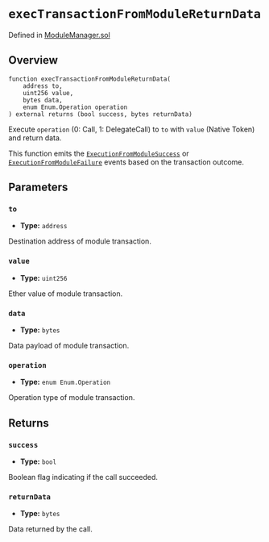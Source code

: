 # `execTransactionFromModuleReturnData`
Defined in [ModuleManager.sol](https://github.com/safe-global/safe-smart-account/blob/main/contracts/base/ModuleManager.sol)

## Overview

```solidity
function execTransactionFromModuleReturnData(
    address to,
    uint256 value,
    bytes data,
    enum Enum.Operation operation
) external returns (bool success, bytes returnData)

```

Execute `operation` (0: Call, 1: DelegateCall) to `to` with `value` (Native Token) and return data.

This function emits the [`ExecutionFromModuleSuccess`](../module-events/executionFromModuleSuccess.md) or [`ExecutionFromModuleFailure`](../module-events/executionFromModuleFailure.md) events based on the transaction outcome.

## Parameters

### `to`
- **Type:** `address`

Destination address of module transaction.

### `value`
- **Type:** `uint256`

Ether value of module transaction.

### `data`
- **Type:** `bytes`

Data payload of module transaction.

### `operation`
- **Type:** `enum Enum.Operation`

Operation type of module transaction.

## Returns

### `success`
- **Type:** `bool`

Boolean flag indicating if the call succeeded.

### `returnData`
- **Type:** `bytes`

Data returned by the call.
